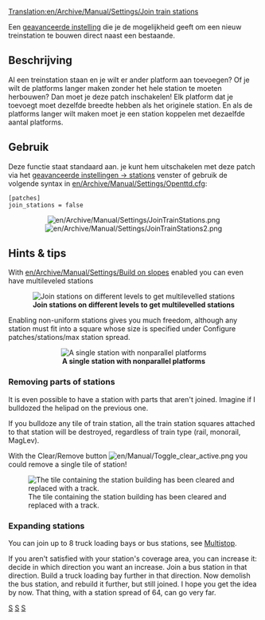 [[Translation:en/Archive/Manual/Settings/Join train stations]]
{{nl/Vertaling|en/Archive/Manual/Settings/Join train stations|0}}

Een [[nl/Archive/Manual/Settings/Geavanceerde instellingen|geavanceerde instelling]] die je de mogelijkheid geeft om een nieuw treinstation te bouwen direct naast een bestaande.


== Beschrijving ==
Al een treinstation staan en je wilt er ander platform aan toevoegen? Of je wilt de platforms langer maken zonder het hele station te moeten herbouwen? Dan moet je deze patch inschakelen! Elk platform dat je toevoegt moet dezelfde breedte hebben als het originele station. En als de platforms langer wilt maken moet je een station koppelen met dezaelfde aantal platforms.

{{nl/Opmerking|Een goede aanvulling op deze patch is [[nl/Archive/Manual/Settings/Niet-uniforme stations|nonuniforme stations]], waarmee je elk vreemd station kunt koppelen wat je maar kunt bedenken.}}

== Gebruik ==
Deze functie staat standaard aan. je kunt hem uitschakelen met deze patch via het [[nl/Archive/Manual/Settings/Geavanceerde instellingen/Stations#bouwen-van-aangrenzende-stations-toestaan|geavanceerde instellingen -> stations]] venster of gebruik de volgende syntax in [[en/Archive/Manual/Settings/Openttd.cfg]]:
<pre>[patches]
join_stations = false</pre>

<center>[[File:en/Archive/Manual/Settings/JoinTrainStations.png]] [[File:en/Archive/Manual/Settings/JoinTrainStations2.png]]</center>

== Hints & tips ==
With [[en/Archive/Manual/Settings/Build on slopes]] enabled you can even have multileveled stations

<center>[[File:en/Archive/Manual/Settings/JoinTrainStations3.png|center|frame|'''Join stations on different levels to get multilevelled stations''']]</center>

Enabling non-uniform stations gives you much freedom, although any station must fit into a square whose size is specified under Configure patches/stations/max station spread.

<center>[[File:en/Archive/Manual/Settings/Nonuniformstation129.png|center|frame|'''A single station with nonparallel platforms''']]</center>

=== Removing parts of stations ===

It is even possible to have a station with parts that aren't joined. Imagine if I bulldozed the helipad on the previous one.

If you bulldoze any tile of train station, all the train station squares attached to that station will be destroyed, regardless of train type (rail, monorail, MagLev).

With the Clear/Remove button [[File:en/Manual/Toggle clear active.png]] you could remove a single tile of station!

[[File:en/Archive/Manual/Settings/Cut-through station.png|center|frame|The tile containing the station building has been cleared and replaced with a track.]]

=== Expanding stations ===

You can join up to 8 truck loading bays or bus stations, see [[en/Manual/Loading Bays|Multistop]].

If you aren't satisfied with your station's coverage area, you can increase it: decide in which direction you want an increase. Join a bus station in that direction. Build a truck loading bay further in that direction. Now demolish the bus station, and rebuild it further, but still joined. I hope you get the idea by now. That thing, with a station spread of 64, can go very far.

[[Category:nl/Manual/Constructie|S]]
[[Category:nl/Manual/Instellingen en voorkeuren|S]]
[[Category:nl/Manual/Spoorwegen|S]]